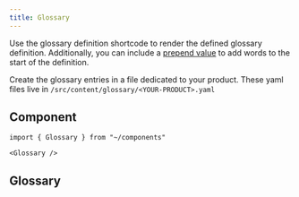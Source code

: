 ```yaml
---
title: Glossary
---
```


Use the glossary definition shortcode to render the defined glossary definition. Additionally, you can include a [prepend value](/style-guide/components/glossary-definition/) to add words to the start of the definition.

Create the glossary entries in a file dedicated to your product. These yaml files live in `/src/content/glossary/<YOUR-PRODUCT>.yaml`

## Component

```mdx live
import { Glossary } from "~/components"

<Glossary />
```

## Glossary


<Code title="/src/content/glossary/style-guide.yaml" code={glossary} lang="yaml" />